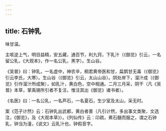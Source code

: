 ```yaml
---
---
---
```

title: 石钟乳
---



味甘温。

主咳逆上气，明目益精，安五藏，通百节，利九窍，下乳汁（《御览》引云，一名留公乳，《大观本》，作一名公乳，黑字）。生山谷。

《吴普》曰：钟乳，一名虚中，神农辛，桐君黄帝医和甘，扁鹊甘无毒（《御览》引云李氏，大寒）。生山谷（《御览》引云，太山山谷）。阴处岸下，溜汁成（《御览》引作溜汁所成聚），如乳汁，黄白色，空中相通。二月三月采，阴干（凡《吴普》本草，掌禹锡所引者不复注，惟注其出《御览》诸书者）。

《名医》曰：一名公乳，一名芦石，一名夏石，生少室及太山，采无时。

案《范子计然》云：石钟乳出武都，黄白者善（凡引计然，多出事文类聚，文选注，《御览》，及《大观本草》）。《列仙传》云：卬疏，煮石髓而服之，谓之石钟乳，钟当为潼，《说文》云乳汁也，钟假音字。